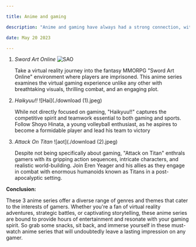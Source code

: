 ```yaml
---

title: Anime and gaming

description: "Anime and gaming have always had a strong connection, with many anime series drawing inspiration from video games and vice versa. "

date: May 20 2023

---
```


1. *Sword Art Online* ![SAO](./download.jpeg)

    Take a virtual reality journey into the fantasy MMORPG "Sword Art Online" environment where players are imprisoned. This anime series examines the virtual gaming experience unlike any other with breathtaking visuals, thrilling combat, and an engaging plot.

2. *Haikyuu!!* ![Hai](./download (1).jpeg)

    While not directly focused on gaming, "Haikyuu!!" captures the competitive spirit and teamwork essential to both gaming and sports. Follow Shoyo Hinata, a young volleyball enthusiast, as he aspires to become a formidable player and lead his team to victory

3. *Attack On Titan* ![aot](./download (2).jpeg)

    Despite not being specifically about gaming, "Attack on Titan" enthrals gamers with its gripping action sequences, intricate characters, and realistic world-building. Join Eren Yeager and his allies as they engage in combat with enormous humanoids known as Titans in a post-apocalyptic setting.

    

 **Conclusion:**

These 3 anime series offer a diverse range of genres and themes that cater to the interests of gamers. Whether you're a fan of virtual reality adventures, strategic battles, or captivating storytelling, these anime series are bound to provide hours of entertainment and resonate with your gaming spirit. So grab some snacks, sit back, and immerse yourself in these must-watch anime series that will undoubtedly leave a lasting impression on any gamer.
